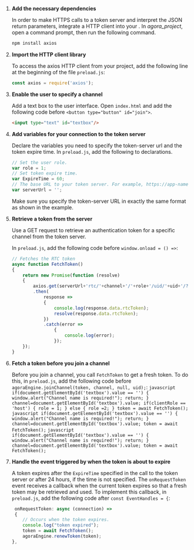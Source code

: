<PlatformWrapper platform="electron">
    
1.  **Add the necessary dependencies**

    In order to make HTTPS calls to a token server and interpret the JSON return parameters, integrate a HTTP client into your <Vpl k="CLIENT" />. In *agora\_project*, open a command prompt, then run the following command.

    ``` bash
    npm install axios
    ```

2.  **Import the HTTP client library**

    To access the axios HTTP client from your project, add the following line at the beginning of the file `preload.js`:

    ``` javascript
    const axios = require('axios');
    ```

3.  **Enable the user to specify a channel**

    Add a text box to the user interface. Open `index.html` and add the following code before `<button type="button" id="join">`.

    ``` html
    <input type="text" id="textbox"/>
    ```

4.  **Add variables for your connection to the token server**

    Declare the variables you need to specify the token-server url and the token expire time. In `preload.js`, add the following to declarations.
    ``` javascript
    // Set the user role.
    var role = 1;
    // Set token expire time.
    var ExpireTime = 60;
    // The base URL to your token server. For example, https://app-name.herokuapp.com/".
    var serverUrl = '';
    ```
    Make sure you specify the token-server URL in exactly the same format as shown in the example.

5.  **Retrieve a token from the server**

    Use a GET request to retrieve an authentication token for a specific channel from the token server.

    In `preload.js`, add the following code before `window.onload = () =>`:

    ```javascript
    // Fetches the RTC token
    async function FetchToken()
    {
        return new Promise(function (resolve)
        {
            axios.get(serverUrl+'rtc/'+channel+'/'+role+'/uid/'+uid+'/?expiry='+ExpireTime)
            .then(
                response =>
                {
                    console.log(response.data.rtcToken);
                    resolve(response.data.rtcToken);
                })
                .catch(error =>
                    {
                        console.log(error);
                    });
        });
    }
    ```

6.  **Fetch a token before you join a channel**

    Before you join a channel, you call `FetchToken` to get a fresh token. To do this, in `preload.js`, add the following code before `agoraEngine.joinChannel(token, channel, null, uid);`:
    <ProductWrapper product="interactive-live-streaming">
        ``` javascript
        if(document.getElementById('textbox').value == '')
        {
            window.alert("Channel name is required!");
            return;
        }
        channel=document.getElementById('textbox').value;
         if(clientRole == 'host')
        {
            role = 1;
        }
        else
        {
            role =2;
        }
        token = await FetchToken();
        ```
    </ProductWrapper>
    <ProductWrapper product="video-calling">
        ``` javascript
        if(document.getElementById('textbox').value == '')
        {
            window.alert("Channel name is required!");
            return;
        }
        channel=document.getElementById('textbox').value;
        token = await FetchToken();
        ```
    </ProductWrapper>
    <ProductWrapper product="voice-calling">
        ``` javascript
        if(document.getElementById('textbox').value == '')
        {
            window.alert("Channel name is required!");
            return;
        }
        channel=document.getElementById('textbox').value;
        token = await FetchToken();
        ```
    </ProductWrapper>

7.  **Handle the event triggered by <Vg k="AGORA_BACKEND" /> when the token is about to expire**

    A token expires after the `ExpireTime` specified in the call to the token server or after 24 hours, if the time is not specified. The `onRequestToken` event receives a callback when the current token expires so that a fresh token may be retrieved and used. To implement this callback, in `preload.js`, add the following code after `const EventHandles = {`:

    ``` javascript
     onRequestToken: async (connection) =>
     {
        // Occurs when the token expires.
        console.log("token expired");
        token = await FetchToken();
        agoraEngine.renewToken(token);
    },
    ```
</PlatformWrapper>
